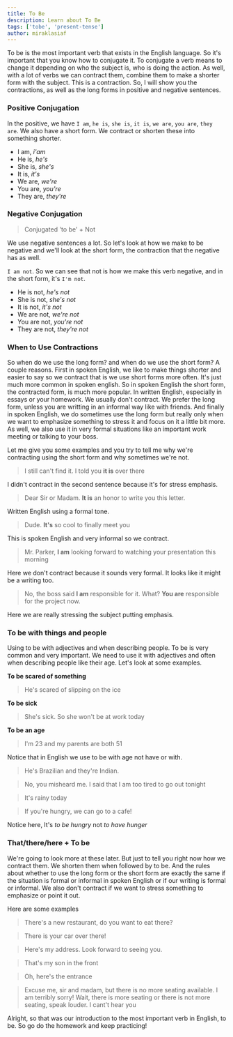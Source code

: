 ```yaml
---
title: To Be
description: Learn about To Be
tags: ['tobe', 'present-tense']
author: miraklasiaf
---
```


To be is the most important verb that exists in the English language. So it's
important that you know how to conjugate it. To conjugate a verb means to change it
depending on who the subject is, who is doing the action. As well, with a lot of verbs we can
contract them, combine them to make a shorter form with the subject. This is a contraction. So, I will show you the contractions, as well as the long forms in positive and negative sentences.

### Positive Conjugation

In the positive, we have `I am`, `he is`, `she is`, `it is`, `we are`, `you are`, `they are`. We also have a short form. We contract or shorten these into something shorter.

- I am, _i'am_
- He is, _he's_
- She is, _she's_
- It is, _it's_
- We are, _we're_
- You are, _you're_
- They are, _they're_

### Negative Conjugation

> Conjugated 'to be' + Not

We use negative sentences a lot. So let's look at how we make to be negative and we'll look at the short form, the contraction that the negative has as well.

`I am not`. So we can see that not is how we make this verb negative, and in the short form, it's `I'm not`.

- He is not, _he's not_
- She is not, _she's not_
- It is not, _it's not_
- We are not, _we're not_
- You are not, _you're not_
- They are not, _they're not_

### When to Use Contractions

So when do we use the long form? and when do we use the short form? A couple reasons. First in spoken English, we like to make things shorter and easier to say so we contract that is we use short forms more often. It's just much more common in spoken english. So in spoken English the short form, the contracted form, is much more popular. In written English, especially in essays or your homework. We usually don't contract. We prefer the long form, unless you are writting in an informal way like with friends. And finally in spoken English, we do sometimes use the long form but really only when we want to emphasize something to stress it and focus on it a little bit more. As well, we also use it in very formal situations like an important work meeting or talking to your boss.

Let me give you some examples and you try to tell me why we're contracting using the short form and why sometimes we're not.

> I still can't find it. I told you **it is** over there

I didn't contract in the second sentence because it's for stress emphasis.

> Dear Sir or Madam. **It is** an honor to write you this letter.

Written English using a formal tone.

> Dude. **It's** so cool to finally meet you

This is spoken English and very informal so we contract.

> Mr. Parker, **I am** looking forward to watching your presentation this morning

Here we don't contract because it sounds very formal. It looks like it might be a writing too.

> No, the boss said **I am** responsible for it.
> What? **You are** responsible for the project now.

Here we are really stressing the subject putting emphasis.

### To be with things and people

Using to be with adjectives and when describing people. To be is very common and very important. We need to use it with adjectives and often when describing people like their age. Let's look at some examples.

**To be scared of something**

> He's scared of slipping on the ice

**To be sick**

> She's sick. So she won't be at work today

**To be an age**

> I'm 23 and my parents are both 51

Notice that in English we use to be with age not have or with.

> He's Brazilian and they're Indian.

> No, you misheard me. I said that I am too tired to go out tonight

> It's rainy today

> If you're hungry, we can go to a cafe!

Notice here, It's _to be hungry_ not _to have hunger_

### That/there/here + To be

We're going to look more at these later. But just to tell you right now how we contract them. We shorten them when followed by to be. And the rules about whether to use the long form or the short form are exactly the same if the situation is formal or informal in spoken English or if our writing is formal or informal. We also don't contract if we want to stress something to emphasize or point it out.

Here are some examples

> There's a new restaurant, do you want to eat there?

> There is your car over there!

> Here's my address. Look forward to seeing you.

> That's my son in the front

> Oh, here's the entrance

> Excuse me, sir and madam, but there is no more seating available. I am terribly sorry! Wait, there is more seating or there is not more seating, speak louder. I cant't hear you

Alright, so that was our introduction to the most important verb in English, to be. So go do the homework and keep practicing!
